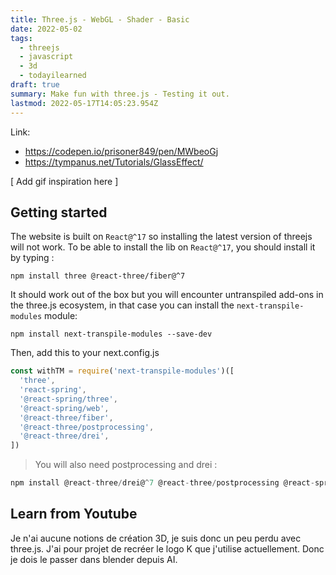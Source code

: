 ```yaml
---
title: Three.js - WebGL - Shader - Basic
date: 2022-05-02
tags:
  - threejs
  - javascript
  - 3d
  - todayilearned
draft: true
summary: Make fun with three.js - Testing it out.
lastmod: 2022-05-17T14:05:23.954Z
---
```


Link:

- https://codepen.io/prisoner849/pen/MWbeoGj
- https://tympanus.net/Tutorials/GlassEffect/

[ Add gif inspiration here ]

## Getting started

The website is built on `React@^17` so installing the latest version of threejs will not work.
To be able to install the lib on `React@^17`, you should install it by typing :

```shell
npm install three @react-three/fiber@^7
```

It should work out of the box but you will encounter untranspiled add-ons in the three.js ecosystem, in that case you can install the `next-transpile-modules` module:

```shell
npm install next-transpile-modules --save-dev
```

Then, add this to your next.config.js

```js
const withTM = require('next-transpile-modules')([
  'three',
  'react-spring',
  '@react-spring/three',
  '@react-spring/web',
  '@react-three/fiber',
  '@react-three/postprocessing',
  '@react-three/drei',
])
```

> You will also need postprocessing and drei :

```js
npm install @react-three/drei@^7 @react-three/postprocessing @react-spring/three
```

## Learn from Youtube

Je n'ai aucune notions de création 3D, je suis donc un peu perdu avec three.js. J'ai pour projet de recréer le logo K que j'utilise actuellement. Donc je dois le passer dans blender depuis AI.
